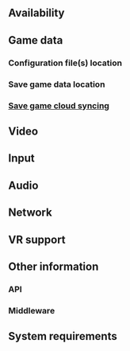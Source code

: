 {{stub}}
{{Infobox game
|cover        = GAME TITLE cover.jpg
|developers   =
{{Infobox game/row/developer|Developer}}
|publishers   =
{{Infobox game/row/publisher|Publisher}}
|engines      =
|release dates=
{{Infobox game/row/date|Windows|TBA}}
|reception    =
{{Infobox game/row/reception|Metacritic|link|rating}}
{{Infobox game/row/reception|OpenCritic|link|rating}}
{{Infobox game/row/reception|IGDB|link|rating}}
|taxonomy     =
{{Infobox game/row/taxonomy/monetization      | }}
{{Infobox game/row/taxonomy/microtransactions | }}
{{Infobox game/row/taxonomy/modes             | }}
{{Infobox game/row/taxonomy/pacing            | }}
{{Infobox game/row/taxonomy/perspectives      | }}
{{Infobox game/row/taxonomy/controls          | }}
{{Infobox game/row/taxonomy/genres            | }}
{{Infobox game/row/taxonomy/sports            | }}
{{Infobox game/row/taxonomy/vehicles          | }}
{{Infobox game/row/taxonomy/art styles        | }}
{{Infobox game/row/taxonomy/themes            | }}
{{Infobox game/row/taxonomy/series            | }}
|steam appid  =
|steam appid side =
|gogcom id    =
|gogcom id side =
|official site=
|hltb         =
|igdb         = <!-- Only needs to be set if there is no IGDB reception row -->
|mobygames    =
|strategywiki =
|wikipedia    =
|winehq       =
|license      =
}}

{{Introduction
|introduction      =

|release history   =

|current state     =
}}

==Availability==
{{Availability|
{{Availability/row| store  | id | drm | notes  | keys | Windows }}
}}

==Game data==
===Configuration file(s) location===
{{Game data|
{{Game data/config|Windows|}}
}}

===Save game data location===
{{Game data|
{{Game data/saves|Windows|}}
}}

===[[Glossary:Save game cloud syncing|Save game cloud syncing]]===
{{Save game cloud syncing
|discord                   =
|discord notes             =
|epic games launcher       =
|epic games launcher notes =
|gog galaxy                =
|gog galaxy notes          =
|origin                    =
|origin notes              =
|steam cloud               =
|steam cloud notes         =
|ubisoft connect           =
|ubisoft connect notes     =
|xbox cloud                =
|xbox cloud notes          =
}}

==Video==
{{Video
|wsgf link                  =
|widescreen wsgf award      =
|multimonitor wsgf award    =
|ultrawidescreen wsgf award =
|4k ultra hd wsgf award     =
|widescreen resolution      = unknown
|widescreen resolution notes=
|multimonitor               = unknown
|multimonitor notes         =
|ultrawidescreen            = unknown
|ultrawidescreen notes      =
|4k ultra hd                = unknown
|4k ultra hd notes          =
|fov                        = unknown
|fov notes                  =
|windowed                   = unknown
|windowed notes             =
|borderless windowed        = unknown
|borderless windowed notes  =
|anisotropic                = unknown
|anisotropic notes          =
|antialiasing               = unknown
|antialiasing notes         =
|vsync                      = unknown
|vsync notes                =
|60 fps                     = unknown
|60 fps notes               =
|120 fps                    = unknown
|120 fps notes              =
|hdr                        = unknown
|hdr notes                  =
|ray tracing                = unknown
|ray tracing notes          =
|color blind                = unknown
|color blind notes          =
}}

==Input==
{{Input
|key remap                 = unknown
|key remap notes           =
|acceleration option       = unknown
|acceleration option notes =
|mouse sensitivity         = unknown
|mouse sensitivity notes   =
|mouse menu                = unknown
|mouse menu notes          =
|invert mouse y-axis       = unknown
|invert mouse y-axis notes =
|touchscreen               = unknown
|touchscreen notes         =
|controller support        = unknown
|controller support notes  =
|full controller           = unknown
|full controller notes     =
|controller remap          = unknown
|controller remap notes    =
|controller sensitivity    = unknown
|controller sensitivity notes=
|invert controller y-axis  = unknown
|invert controller y-axis notes=
|xinput controllers        = unknown
|xinput controllers notes  =
|xbox prompts              = unknown
|xbox prompts notes        =
|impulse triggers          = unknown
|impulse triggers notes    =
|dualshock 4               = unknown
|dualshock 4 notes         =
|dualshock prompts         = unknown
|dualshock prompts notes   =
|light bar support         = unknown
|light bar support notes   =
|dualshock 4 modes         = unknown
|dualshock 4 modes notes   =
|tracked motion controllers= unknown
|tracked motion controllers notes =
|tracked motion prompts    = unknown
|tracked motion prompts notes =
|other controllers         = unknown
|other controllers notes   =
|other button prompts      = unknown
|other button prompts notes=
|controller hotplug        = unknown
|controller hotplug notes  =
|haptic feedback           = unknown
|haptic feedback notes     =
|simultaneous input        = unknown
|simultaneous input notes  =
|steam input api           = unknown
|steam input api notes     =
|steam hook input          = unknown
|steam hook input notes    =
|steam input presets       = unknown
|steam input presets notes =
|steam controller prompts  = unknown
|steam controller prompts notes =
|steam cursor detection    = unknown
|steam cursor detection notes =
}}

==Audio==
{{Audio
|separate volume           = unknown
|separate volume notes     =
|surround sound            = unknown
|surround sound notes      =
|subtitles                 = unknown
|subtitles notes           =
|closed captions           = unknown
|closed captions notes     =
|mute on focus lost        = unknown
|mute on focus lost notes  =
|eax support               =
|eax support notes         =
|red book cd audio         =
|red book cd audio notes   =
|general midi audio        =
|general midi audio notes  =
}}

{{L10n|content=
{{L10n/switch
 |language  = English
 |interface = true
 |audio     = unknown
 |subtitles = unknown
 |notes     =
 |fan       =
 |ref       =
}}
}}

==Network==
{{Network/Multiplayer
|local play           = unknown
|local play players   =
|local play modes     =
|local play notes     =
|lan play             = unknown
|lan play players     =
|lan play modes       =
|lan play notes       =
|online play          = unknown
|online play players  =
|online play modes    =
|online play notes    =
|asynchronous         =
|asynchronous notes   =
}}{{Network/Connections
|matchmaking        =
|matchmaking notes  =
|p2p                =
|p2p notes          =
|dedicated          =
|dedicated notes    =
|self-hosting       =
|self-hosting notes =
|direct ip          =
|direct ip notes    =
}}{{Network/Ports
|tcp  =
|udp  =
|upnp =
}}

==VR support==
{{VR support
|native 3d                   =
|native 3d notes             =
|nvidia 3d vision            =
|nvidia 3d vision notes      =
|vorpx                       =
|vorpx modes                 =
|vorpx notes                 =
|vr only                     =
|htc vive                    =
|htc vive notes              =
|oculus rift                 =
|oculus rift notes           =
|osvr                        =
|osvr notes                  =
|windows mixed reality       =
|windows mixed reality notes =
|keyboard-mouse              =
|keyboard-mouse notes        =
|3rd space gaming vest       =
|3rd space gaming vest notes =
|novint falcon               =
|novint falcon notes         =
|trackir                     =
|trackir notes               =
|tobii eye tracking          =
|tobii eye tracking notes    =
|play area seated            =
|play area seated notes      =
|play area standing          =
|play area standing notes    =
|play area room-scale        =
|play area room-scale notes  =
}}

==Other information==
===API===
{{API
|direct3d versions      =
|direct3d notes         =
|directdraw versions    =
|directdraw notes       =
|wing                   =
|wing notes             =
|opengl versions        =
|opengl notes           =
|glide versions         =
|glide notes            =
|software mode          =
|software mode notes    =
|mantle support         =
|mantle support notes   =
|metal support          =
|metal support notes    =
|vulkan versions        =
|vulkan notes           =
|dos modes              =
|dos modes notes        =
|shader model versions  =
|shader model notes     =
|windows 32-bit exe     = unknown
|windows 64-bit exe     = unknown
|windows arm app        = unknown
|windows exe notes      =
|mac os x powerpc app   =
|macos intel 32-bit app = unknown
|macos intel 64-bit app = unknown
|macos arm app          = unknown
|macos app notes        =
|linux powerpc app      =
|linux 32-bit executable= unknown
|linux 64-bit executable= unknown
|linux arm app          = unknown
|linux executable notes =
}}

===Middleware===
{{Middleware
|physics          =
|physics notes    =
|audio            =
|audio notes      =
|interface        =
|interface notes  =
|input            =
|input notes      =
|cutscenes        =
|cutscenes notes  =
|multiplayer      =
|multiplayer notes=
|anticheat        =
|anticheat notes  =
}}

==System requirements==
{{System requirements
|OSfamily = Windows

|minOS    =
|minCPU   =
|minRAM   =
|minHD    =
|minGPU   =

|recOS    =
|recCPU   =
|recRAM   =
|recHD    =
|recGPU   =
|notes    =
}}

{{References}}
